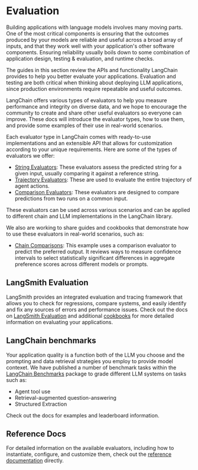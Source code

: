 
# Evaluation

Building applications with language models involves many moving parts. One of the most critical components is ensuring that the outcomes produced by your models are reliable and useful across a broad array of inputs, and that they work well with your application's other software components. Ensuring reliability usually boils down to some combination of application design, testing & evaluation, and runtime checks.

The guides in this section review the APIs and functionality LangChain provides to help you better evaluate your applications. Evaluation and testing are both critical when thinking about deploying LLM applications, since production environments require repeatable and useful outcomes.

LangChain offers various types of evaluators to help you measure performance and integrity on diverse data, and we hope to encourage the community to create and share other useful evaluators so everyone can improve. These docs will introduce the evaluator types, how to use them, and provide some examples of their use in real-world scenarios.

Each evaluator type in LangChain comes with ready-to-use implementations and an extensible API that allows for customization according to your unique requirements. Here are some of the types of evaluators we offer:

- [String Evaluators](/docs/guides/evaluation/string/): These evaluators assess the predicted string for a given input, usually comparing it against a reference string.
- [Trajectory Evaluators](/docs/guides/evaluation/trajectory/): These are used to evaluate the entire trajectory of agent actions.
- [Comparison Evaluators](/docs/guides/evaluation/comparison/): These evaluators are designed to compare predictions from two runs on a common input.

These evaluators can be used across various scenarios and can be applied to different chain and LLM implementations in the LangChain library.

We also are working to share guides and cookbooks that demonstrate how to use these evaluators in real-world scenarios, such as:

- [Chain Comparisons](/docs/guides/evaluation/examples/comparisons): This example uses a comparison evaluator to predict the preferred output. It reviews ways to measure confidence intervals to select statistically significant differences in aggregate preference scores across different models or prompts.

## LangSmith Evaluation

LangSmith provides an integrated evaluation and tracing framework that allows you to check for regressions, compare systems, and easily identify and fix any sources of errors and performance issues. Check out the docs on [LangSmith Evaluation](https://docs.smith.langchain.com/evaluation) and additional [cookbooks](https://docs.smith.langchain.com/cookbook) for more detailed information on evaluating your applications.

## LangChain benchmarks

Your application quality is a function both of the LLM you choose and the prompting and data retrieval strategies you employ to provide model contexet. We have published a number of benchmark tasks within the [LangChain Benchmarks](https://langchain-ai.github.io/langchain-benchmarks/) package to grade different LLM systems on tasks such as:

- Agent tool use
- Retrieval-augmented question-answering
- Structured Extraction

Check out the docs for examples and leaderboard information.

## Reference Docs

For detailed information on the available evaluators, including how to instantiate, configure, and customize them, check out the [reference documentation](https://api.python.langchain.com/en/latest/api_reference.html#module-langchain.evaluation) directly.

<DocCardList />
